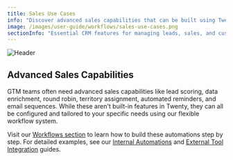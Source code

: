 ```yaml
---
title: Sales Use Cases
info: "Discover advanced sales capabilities that can be built using Twenty's workflow system."
image: /images/user-guide/workflows/sales-use-cases.png
sectionInfo: "Essential CRM features for managing leads, sales, and customers"
---
```

<Frame>
  <img src="/images/user-guide/workflows/sales-use-cases.png" alt="Header" />
</Frame>

## Advanced Sales Capabilities

GTM teams often need advanced sales capabilities like lead scoring, data enrichment, round robin, territory assignment, automated reminders, and email sequences. While these aren't built-in features in Twenty, they can all be configured and tailored to your specific needs using our flexible workflow system.

Visit our [Workflows section](/user-guide/workflows) to learn how to build these automations step by step. For detailed examples, see our [Internal Automations](/user-guide/workflows/internal-automations) and [External Tool Integration](/user-guide/workflows/external-tool-integration) guides.


